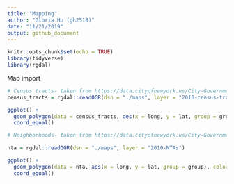 ```yaml
---
title: "Mapping"
author: "Gloria Hu (gh2518)"
date: "11/21/2019"
output: github_document
---
```


```r
knitr::opts_chunk$set(echo = TRUE)
library(tidyverse)
library(rgdal)
```

Map import
```r
# Census tracts- taken from https://data.cityofnewyork.us/City-Government/2010-Census-Tracts/fxpq-c8ku
census_tracts = rgdal::readOGR(dsn = "./maps", layer = "2010-census-tracts")

ggplot() + 
  geom_polygon(data = census_tracts, aes(x = long, y = lat, group = group), colour = "black", fill = NA) +
  coord_equal()

# Neighborhoods- taken from https://data.cityofnewyork.us/City-Government/Neighborhood-Tabulation-Areas/cpf4-rkhq

nta = rgdal::readOGR(dsn = "./maps", layer = "2010-NTAs")

ggplot() + 
  geom_polygon(data = nta, aes(x = long, y = lat, group = group), colour = "black", fill = NA) +
  coord_equal()

```

